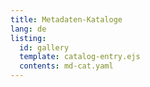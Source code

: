 ```yaml
---
title: Metadaten-Kataloge
lang: de
listing:
  id: gallery
  template: catalog-entry.ejs
  contents: md-cat.yaml
---
```


::: {#gallery}
:::
